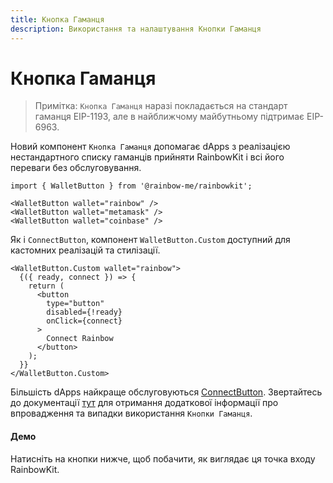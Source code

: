 ```yaml
---
title: Кнопка Гаманця
description: Використання та налаштування Кнопки Гаманця
---
```


# Кнопка Гаманця

> Примітка: `Кнопка Гаманця` наразі покладається на стандарт гаманця EIP-1193, але в найближчому майбутньому підтримає EIP-6963.

Новий компонент `Кнопка Гаманця` допомагає dApps з реалізацією нестандартного списку гаманців прийняти RainbowKit і всі його переваги без обслуговування.

```tsx
import { WalletButton } from '@rainbow-me/rainbowkit';

<WalletButton wallet="rainbow" />
<WalletButton wallet="metamask" />
<WalletButton wallet="coinbase" />
```

Як і `ConnectButton`, компонент `WalletButton.Custom` доступний для кастомних реалізацій та стилізації.

```tsx
<WalletButton.Custom wallet="rainbow">
  {({ ready, connect }) => {
    return (
      <button
        type="button"
        disabled={!ready}
        onClick={connect}
      >
        Connect Rainbow
      </button>
    );
  }}
</WalletButton.Custom>
```

Більшість dApps найкраще обслуговуються [ConnectButton](https://www.rainbowkit.com/docs/connect-button). Звертайтесь до документації [тут](https://www.rainbowkit.com/docs/wallet-button) для отримання додаткової інформації про впровадження та випадки використання `Кнопки Гаманця`.

#### Демо

Натисніть на кнопки нижче, щоб побачити, як виглядає ця точка входу RainbowKit.

<WalletButtonDemo />
